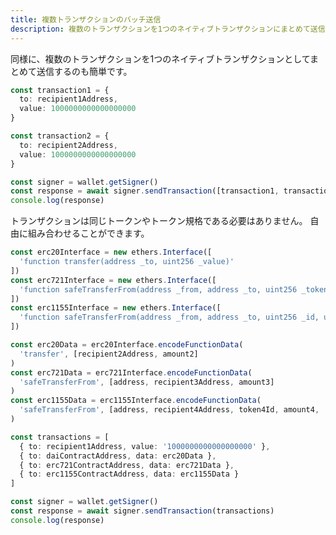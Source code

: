 ```yaml
---
title: 複数トランザクションのバッチ送信
description: 複数のトランザクションを1つのネイティブトランザクションにまとめて送信する方法です。
---
```


同様に、複数のトランザクションを1つのネイティブトランザクションとしてまとめて送信するのも簡単です。

```ts
const transaction1 = {
  to: recipient1Address,
  value: 1000000000000000000
}

const transaction2 = {
  to: recipient2Address,
  value: 1000000000000000000
}

const signer = wallet.getSigner()
const response = await signer.sendTransaction([transaction1, transaction2])
console.log(response)
```

トランザクションは同じトークンやトークン規格である必要はありません。
自由に組み合わせることができます。

```ts
const erc20Interface = new ethers.Interface([
  'function transfer(address _to, uint256 _value)'
])
const erc721Interface = new ethers.Interface([
  'function safeTransferFrom(address _from, address _to, uint256 _tokenId)'
])
const erc1155Interface = new ethers.Interface([
  'function safeTransferFrom(address _from, address _to, uint256 _id, uint256 _value, bytes calldata _data)'
])

const erc20Data = erc20Interface.encodeFunctionData(
  'transfer', [recipient2Address, amount2]
)
const erc721Data = erc721Interface.encodeFunctionData(
  'safeTransferFrom', [address, recipient3Address, amount3]
)
const erc1155Data = erc1155Interface.encodeFunctionData(
  'safeTransferFrom', [address, recipient4Address, token4Id, amount4, '0x']
)

const transactions = [
  { to: recipient1Address, value: '1000000000000000000' },
  { to: daiContractAddress, data: erc20Data },
  { to: erc721ContractAddress, data: erc721Data },
  { to: erc1155ContractAddress, data: erc1155Data }
]

const signer = wallet.getSigner()
const response = await signer.sendTransaction(transactions)
console.log(response)
```